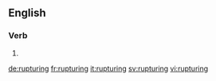 ==English==

===Verb===
{{head|en}}

# {{present participle of|rupture}}

[[de:rupturing]]
[[fr:rupturing]]
[[it:rupturing]]
[[sv:rupturing]]
[[vi:rupturing]]